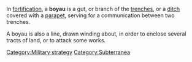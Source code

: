 {{linkless-date|June 2006}} 
In [[fortification]], a '''boyau''' is a gut, or branch of the [[trench]]es, or a [[ditch]] covered with a [[parapet]], serving for a communication between two trenches. 

A boyau is also a line, drawn winding about, in order to enclose several tracts of land, or to attack some works.

{{1728}}

[[Category:Military strategy]]
[[Category:Subterranea]]


{{fort-stub}}
